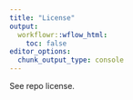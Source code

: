 ```yaml
---
title: "License"
output:
  workflowr::wflow_html:
    toc: false
editor_options:
  chunk_output_type: console
---
```


See repo license.